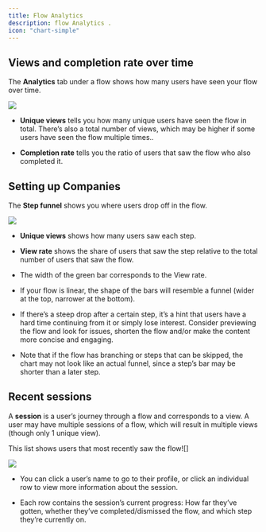 ```yaml
---
title: Flow Analytics
description: flow Analytics .
icon: "chart-simple"
---
```


## Views and completion rate over time

The **Analytics** tab under a flow shows how many users have seen your flow over time.

![](/images/analytics-01.png)

* **Unique views** tells you how many unique users have seen the flow in total. There’s also a total number of views, which may be higher if some users have seen the flow multiple times..

* **Completion rate** tells you the ratio of users that saw the flow who also completed it.

## Setting up Companies

The **Step funnel** shows you where users drop off in the flow.

![](/images/analytics-02.png)

* **Unique views**  shows how many users saw each step.

* **View rate** shows the share of users that saw the step relative to the total number of users that saw the flow.

* The width of the green bar corresponds to the View rate.

* If your flow is linear, the shape of the bars will resemble a funnel (wider at the top, narrower at the bottom).

* If there’s a steep drop after a certain step, it’s a hint that users have a hard time continuing from it or simply lose interest. Consider previewing the flow and look for issues, shorten the flow and/or make the content more concise and engaging.

* Note that if the flow has branching or steps that can be skipped, the chart may not look like an actual funnel, since a step’s bar may be shorter than a later step.

## Recent sessions

A **session** is a user’s journey through a flow and corresponds to a view. A user may have multiple sessions of a flow, which will result in multiple views (though only 1 unique view).

This list shows users that most recently saw the flow!\[]

![](/images/analytics-03.png)

* You can click a user’s name to go to their profile, or click an individual row to view more information about the session.

* Each row contains the session’s current progress: How far they’ve gotten, whether they’ve completed/dismissed the flow, and which step they’re currently on.